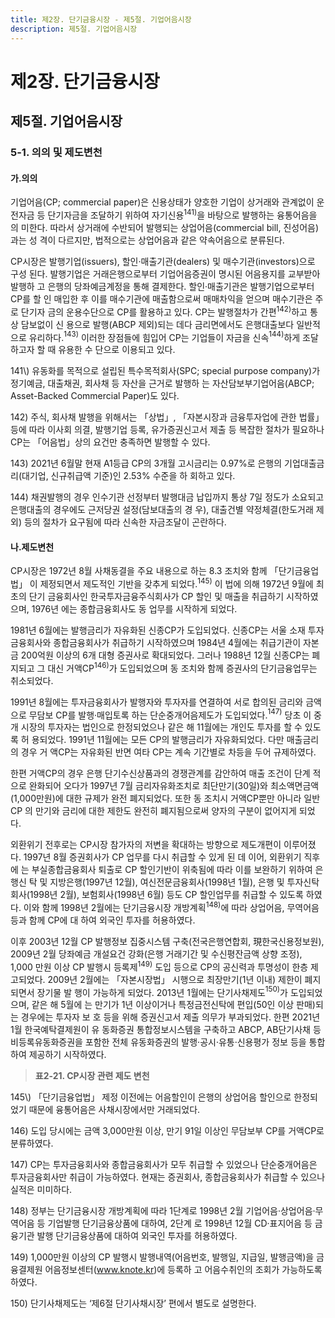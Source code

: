 ```yaml
---
title: 제2장. 단기금융시장 - 제5절. 기업어음시장
description: 제5절. 기업어음시장
---
```


# 제2장. 단기금융시장

## 제5절. 기업어음시장

### 5-1. 의의 및 제도변천

#### 가.의의

기업어음(CP; commercial paper)은 신용상태가 양호한 기업이 상거래와 관계없이 운
전자금 등 단기자금을 조달하기 위하여 자기신용$^{141)}$을 바탕으로 발행하는 융통어음을 의
미한다. 따라서 상거래에 수반되어 발행되는 상업어음(commercial bill, 진성어음)과는 성
격이 다르지만, 법적으로는 상업어음과 같은 약속어음으로 분류된다.

CP시장은 발행기업(issuers), 할인·매출기관(dealers) 및 매수기관(investors)으로 구성
된다. 발행기업은 거래은행으로부터 기업어음증권이 명시된 어음용지를 교부받아 발행하
고 은행의 당좌예금계정을 통해 결제한다. 할인·매출기관은 발행기업으로부터 CP를 할
인 매입한 후 이를 매수기관에 매출함으로써 매매차익을 얻으며 매수기관은 주로 단기자
금의 운용수단으로 CP를 활용하고 있다. CP는 발행절차가 간편$^{142)}$하고 통상 담보없이 신
용으로 발행(ABCP 제외)되는 데다 금리면에서도 은행대출보다 일반적으로 유리하다.$^{143)}$
이러한 장점들에 힘입어 CP는 기업들이 자금을 신속$^{144)}$하게 조달하고자 할 때 유용한 수
단으로 이용되고 있다.

<GComment>
141\) 유동화를 목적으로 설립된 특수목적회사(SPC; special purpose company)가 정기예금, 대출채권, 회사채 등 자산을 근거로 발행하
는 자산담보부기업어음(ABCP; Asset-Backed Commercial Paper)도 있다.

142\) 주식, 회사채 발행을 위해서는 「상법」, 「자본시장과 금융투자업에 관한 법률」 등에 따라 이사회 의결, 발행기업 등록, 유가증권신고서
제출 등 복잡한 절차가 필요하나 CP는 「어음법」상의 요건만 충족하면 발행할 수 있다.

143\) 2021년 6월말 현재 A1등급 CP의 3개월 고시금리는 0.97%로 은행의 기업대출금리(대기업, 신규취급액 기준)인 2.53% 수준을 하
회하고 있다.

144\) 채권발행의 경우 인수기관 선정부터 발행대금 납입까지 통상 7일 정도가 소요되고 은행대출의 경우에도 근저당권 설정(담보대출의 경
우), 대출건별 약정체결(한도거래 제외) 등의 절차가 요구됨에 따라 신속한 자금조달이 곤란하다.
</GComment>

#### 나.제도변천

CP시장은 1972년 8월 사채동결을 주요 내용으로 하는 8.3 조치와 함께 「단기금융업법」
이 제정되면서 제도적인 기반을 갖추게 되었다.$^{145)}$ 이 법에 의해 1972년 9월에 최초의 단기
금융회사인 한국투자금융주식회사가 CP 할인 및 매출을 취급하기 시작하였으며, 1976년
에는 종합금융회사도 동 업무를 시작하게 되었다.

1981년 6월에는 발행금리가 자유화된 신종CP가 도입되었다. 신종CP는 서울 소재 투자
금융회사와 종합금융회사가 취급하기 시작하였으며 1984년 4월에는 취급기관이 자본금
200억원 이상의 6개 대형 증권사로 확대되었다. 그러나 1988년 12월 신종CP는 폐지되고
그 대신 거액CP$^{146)}$가 도입되었으며 동 조치와 함께 증권사의 단기금융업무는 취소되었다.

1991년 8월에는 투자금융회사가 발행자와 투자자를 연결하여 서로 합의된 금리와 금액
으로 무담보 CP를 발행·매입토록 하는 단순중개어음제도가 도입되었다.$^{147)}$ 당초 이 중개
시장의 투자자는 법인으로 한정되었으나 같은 해 11월에는 개인도 투자를 할 수 있도록 허
용되었다. 1991년 11월에는 모든 CP의 발행금리가 자유화되었다. 다만 매출금리의 경우 거
액CP는 자유화된 반면 여타 CP는 계속 기간별로 차등을 두어 규제하였다.

한편 거액CP의 경우 은행 단기수신상품과의 경쟁관계를 감안하여 매출 조건이 단계
적으로 완화되어 오다가 1997년 7월 금리자유화조치로 최단만기(30일)와 최소액면금액
(1,000만원)에 대한 규제가 완전 폐지되었다. 또한 동 조치시 거액CP뿐만 아니라 일반CP
의 만기와 금리에 대한 제한도 완전히 폐지됨으로써 양자의 구분이 없어지게 되었다.

외환위기 전후로는 CP시장 참가자의 저변을 확대하는 방향으로 제도개편이 이루어졌
다. 1997년 8월 증권회사가 CP 업무를 다시 취급할 수 있게 된 데 이어, 외환위기 직후에
는 부실종합금융회사 퇴출로 CP 할인기반이 위축됨에 따라 이를 보완하기 위하여 은행신
탁 및 지방은행(1997년 12월), 여신전문금융회사(1998년 1월), 은행 및 투자신탁회사(1998년 2월), 보험회사(1998년 6월) 등도 CP 할인업무를 취급할 수 있도록 하였다. 이와 함께
1998년 2월에는 단기금융시장 개방계획$^{148)}$에 따라 상업어음, 무역어음 등과 함께 CP에 대
하여 외국인 투자를 허용하였다.

이후 2003년 12월 CP 발행정보 집중시스템 구축(전국은행연합회, 現한국신용정보원),
2009년 2월 당좌예금 개설요건 강화(은행 거래기간 및 수신평잔금액 상향 조정), 1,000
만원 이상 CP 발행시 등록제$^{149)}$ 도입 등으로 CP의 공신력과 투명성이 한층 제고되었다.
2009년 2월에는 「자본시장법」 시행으로 최장만기(1년 이내) 제한이 폐지되면서 장기물 발
행이 가능하게 되었다. 2013년 1월에는 단기사채제도$^{150)}$가 도입되었으며, 같은 해 5월에
는 만기가 1년 이상이거나 특정금전신탁에 편입(50인 이상 판매)되는 경우에는 투자자 보
호 등을 위해 증권신고서 제출 의무가 부과되었다. 한편 2021년 1월 한국예탁결제원이 유
동화증권 통합정보시스템을 구축하고 ABCP, AB단기사채 등 비등록유동화증권을 포함한
전체 유동화증권의 발행·공시·유통·신용평가 정보 등을 통합하여 제공하기 시작하였다.

> __표2-21. CP시장 관련 제도 변천__

<GCenterImg src ="/fm/t2-21.png" />
<GCenterImg src ="/fm/t2-21(2).png" caption="표2-21. CP시장 관련 제도 변천"/>

<GComment>
145\) 「단기금융업법」 제정 이전에는 어음할인이 은행의 상업어음 할인으로 한정되었기 때문에 융통어음은 사채시장에서만 거래되었다.

146\) 도입 당시에는 금액 3,000만원 이상, 만기 91일 이상인 무담보부 CP를 거액CP로 분류하였다.

147\) CP는 투자금융회사와 종합금융회사가 모두 취급할 수 있었으나 단순중개어음은 투자금융회사만 취급이 가능하였다. 현재는 증권회사,
종합금융회사가 취급할 수 있으나 실적은 미미하다.

148\) 정부는 단기금융시장 개방계획에 따라 1단계로 1998년 2월 기업어음·상업어음·무역어음 등 기업발행 단기금융상품에 대하여, 2단계
로 1998년 12월 CD·표지어음 등 금융기관 발행 단기금융상품에 대하여 외국인 투자를 허용하였다.

149\) 1,000만원 이상의 CP 발행시 발행내역(어음번호, 발행일, 지급일, 발행금액)을 금융결제원 어음정보센터(www.knote.kr)에 등록하
고 어음수취인의 조회가 가능하도록 하였다.

150\) 단기사채제도는 ‘제6절 단기사채시장’ 편에서 별도로 설명한다.
</GComment>

